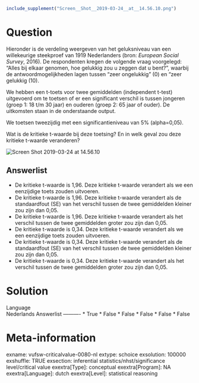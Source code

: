 ```{r, echo = FALSE, results = "hide"}
include_supplement("Screen__Shot__2019-03-24__at__14.56.10.png")
```

Question
========
Hieronder is de verdeling weergeven van het geluksniveau van een
willekeurige steekproef van 1919 Nederlanders (bron: *European Social
Survey*, 2016). De respondenten kregen de volgende vraag voorgelegd:
“Alles bij elkaar genomen, hoe gelukkig zou u zeggen dat u bent?”,
waarbij de antwoordmogelijkheden lagen tussen “zeer ongelukkig” (0) en
“zeer gelukkig (10).  
  
We hebben een t-toets voor twee gemiddelden (independent t-test)
uitgevoerd om te toetsen of er een significant verschil is tussen
jongeren (groep 1: 18 t/m 30 jaar) en ouderen (groep 2: 65 jaar of
ouder). De uitkomsten staan in de onderstaande output.  
  
We toetsen tweezijdig met een significantieniveau van 5% (alpha=0,05).  
  
Wat is de kritieke t-waarde bij deze toetsing? En in welk geval zou deze
kritieke t-waarde veranderen?  
  
<img src="Screen__Shot__2019-03-24__at__14.56.10.png"
class="fr-fic fr-dii enlargeimage tvcss_2"
alt="Screen Shot 2019-03-24 at 14.56.10" />

Answerlist
----------
* De kritieke t-waarde is 1,96. Deze kritieke t-waarde verandert als we
  een eenzijdige toets zouden uitvoeren.
* De kritieke t-waarde is 1,96. Deze kritieke t-waarde verandert als de
  standaardfout (SE) van het verschil tussen de twee gemiddelden kleiner
  zou zijn dan 0,05.
* De kritieke t-waarde is 1,96. Deze kritieke t-waarde verandert als het
  verschil tussen de twee gemiddelden groter zou zijn dan 0,05.
* De kritieke t-waarde is 0,34. Deze kritieke t-waarde verandert als we
  een eenzijdige toets zouden uitvoeren.
* De kritieke t-waarde is 0,34. Deze kritieke t-waarde verandert als de
  standaardfout (SE) van het verschil tussen de twee gemiddelden kleiner
  zou zijn dan 0,05.
* De kritieke t-waarde is 0,34. Deze kritieke t-waarde verandert als het
  verschil tussen de twee gemiddelden groter zou zijn dan 0,05.

Solution
========











Language  
Nederlands
Answerlist
----------
* True
* False
* False
* False
* False
* False

Meta-information
================
exname: vufsw-criticalvalue-0080-nl
extype: schoice
exsolution: 100000
exshuffle: TRUE
exsection: inferential statistics/nhst/significance level/critical value
exextra[Type]: conceptual
exextra[Program]: NA
exextra[Language]: dutch
exextra[Level]: statistical reasoning

